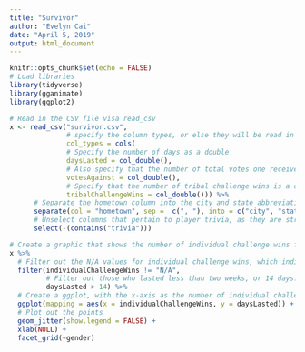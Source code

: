 ```yaml
---
title: "Survivor"
author: "Evelyn Cai"
date: "April 5, 2019"
output: html_document
---
```


```r
knitr::opts_chunk$set(echo = FALSE)
# Load libraries
library(tidyverse)
library(gganimate)
library(ggplot2)

# Read in the CSV file visa read_csv
x <- read_csv("survivor.csv",
              # specify the column types, or else they will be read in as characters
              col_types = cols(
              # Specify the number of days as a double
              daysLasted = col_double(),
              # Also specify that the number of total votes one received is a double
              votesAgainst = col_double(),
              # Specify that the number of tribal challenge wins is a double
              tribalChallengeWins = col_double())) %>%
      # Separate the hometown column into the city and state abbreviation, which we will later use to map out where Survivor contestants and winners hail from in the country by city and state
      separate(col = "hometown", sep =  c(", "), into = c("city", "state_abbr")) %>%
      # Unselect columns that pertain to player trivia, as they are strings of interesting facts that do not contribute to our data.
      select(-(contains("trivia"))) 
```

``` r

# Create a graphic that shows the number of individual challenge wins for contestants still in the game after the "merge" versus the number of days lasted faceted by gender
x %>%
  # Filter out the N/A values for individual challenge wins, which indicates that the contestant was voted out before the merge
  filter(individualChallengeWins != "N/A",
         # Filter out those who lasted less than two weeks, or 14 days. Since the merge is usually the mid-way point and contain around a dozen remaining contestants, it varies season to season, but the merge has never occurred prior to the two week mark.
         daysLasted > 14) %>%
  # Create a ggplot, with the x-axis as the number of individual challenge wins, and the y-axis as the number of days lasted
  ggplot(mapping = aes(x = individualChallengeWins, y = daysLasted)) +
  # Plot out the points
  geom_jitter(show.legend = FALSE) +
  xlab(NULL) +
  facet_grid(~gender)
```